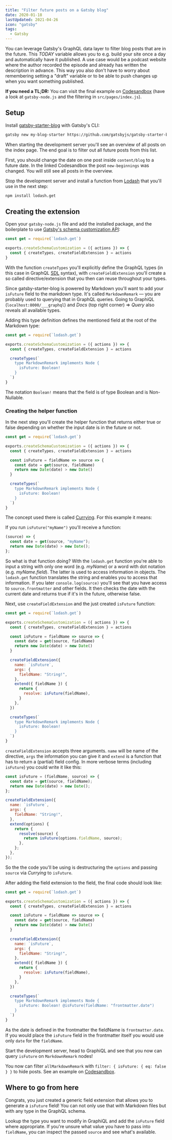 ```yaml
---
title: "Filter future posts on a Gatsby blog"
date: 2020-01-18
lastUpdated: 2021-04-26
icon: "gatsby"
tags:
  - Gatsby
---
```


You can leverage Gatsby's GraphQL data layer to filter blog posts that are in the future. This _TODAY_ variable allows you to e.g. build your site once a day and automatically have it published. A use case would be a podcast website where the author recorded the episode and already has written the description in advance. This way you also don't have to worry about remembering setting a "draft" variable or to be able to push changes up when you want something published.

**If you need a TL;DR:** You can visit the final example on [Codesandbox](https://codesandbox.io/s/blogposts-in-future-field-4iuvp) (have a look at `gatsby-node.js` and the filtering in `src/pages/index.js`).

## Setup

Install [gatsby-starter-blog](https://github.com/gatsbyjs/gatsby-starter-blog) with Gatsby's CLI:

```sh
gatsby new my-blog-starter https://github.com/gatsbyjs/gatsby-starter-blog
```

When starting the development server you'll see an overview of all posts on the index page. The end goal is to filter out all future posts from this list.

First, you should change the date on one post inside `content/blog` to a future date. In the linked Codesandbox the post `new-beginnings` was changed. You will still see all posts in the overview.

Stop the development server and install a function from [Lodash](https://lodash.com/) that you'll use in the next step:

```sh
npm install lodash.get
```

## Creating the extension

Open your `gatsby-node.js` file and add the installed package, and the boilerplate to use [Gatsby's schema customization API](https://www.gatsbyjs.com/docs/reference/graphql-data-layer/schema-customization/):

```js:title=gatsby-node.js
const get = require(`lodash.get`)

exports.createSchemaCustomization = ({ actions }) => {
  const { createTypes, createFieldExtension } = actions
}
```

With the function `createTypes` you'll explicitly define the GraphQL types (in this case in GraphQL [SDL](https://www.prisma.io/blog/graphql-sdl-schema-definition-language-6755bcb9ce51) syntax), with `createFieldExtension` you'll create a so called directive/extension that you then can reuse throughout your types.

Since gatsby-starter-blog is powered by Markdown you'll want to add your `isFuture` field to the markdown type. It's called `MarkdownRemark` — you are probably used to querying that in GraphQL queries. Going to GraphiQL (`localhost:8000/___graphql`) and _Docs_ (top right corner) => _Query_ also reveals all available types.

Adding this type definition defines the mentioned field at the root of the Markdown type:

```js:title=gatsby-node.js {6-10}
const get = require(`lodash.get`)

exports.createSchemaCustomization = ({ actions }) => {
  const { createTypes, createFieldExtension } = actions

  createTypes(`
    type MarkdownRemark implements Node {
      isFuture: Boolean!
    }
  `)
}
```

The notation `Boolean!` means that the field is of type Boolean and is Non-Nullable.

### Creating the helper function

In the next step you'll create the helper function that returns either true or false depending on whether the input date is in the future or not.

```js:title=gatsby-node.js {6-9}
const get = require(`lodash.get`)

exports.createSchemaCustomization = ({ actions }) => {
  const { createTypes, createFieldExtension } = actions

  const isFuture = fieldName => source => {
    const date = get(source, fieldName)
    return new Date(date) > new Date()
  }

  createTypes(`
    type MarkdownRemark implements Node {
      isFuture: Boolean!
    }
  `)
}
```

The concept used there is called [Currying](https://en.wikipedia.org/wiki/Currying). For this example it means:

If you run `isFuture("myName")` you'll receive a function:

```js
(source) => {
  const date = get(source, "myName");
  return new Date(date) > new Date();
};
```

So what is that function doing? With the `lodash.get` function you're able to input a string with only one word (e.g. _myName_) or a word with dot notation (e.g. _myName.field_). The latter is used to access information in objects. The `lodash.get` function translates the string and enables you to access that information. If you later `console.log(source)` you'll see that you have access to `source.frontmatter` and other fields. It then checks the date with the current date and returns true if it's in the future, otherwise false.

Next, use `createFieldExtension` and the just created `isFuture` function:

```js:title=gatsby-node.js {11-21}
const get = require(`lodash.get`)

exports.createSchemaCustomization = ({ actions }) => {
  const { createTypes, createFieldExtension } = actions

  const isFuture = fieldName => source => {
    const date = get(source, fieldName)
    return new Date(date) > new Date()
  }

  createFieldExtension({
    name: `isFuture`,
    args: {
      fieldName: "String!",
    },
    extend({ fieldName }) {
      return {
        resolve: isFuture(fieldName),
      }
    },
  })

  createTypes(`
    type MarkdownRemark implements Node {
      isFuture: Boolean!
    }
  `)
}
```

`createFieldExtension` accepts three arguments. `name` will be name of the directive, `args` the information you can give it and `extend` is a function that has to return a (partial) field config. In more verbose terms (including `isFuture`) you could write it like this:

```js
const isFuture = (fieldName, source) => {
  const date = get(source, fieldName);
  return new Date(date) > new Date();
};

createFieldExtension({
  name: `isFuture`,
  args: {
    fieldName: "String!",
  },
  extend(options) {
    return {
      resolve(source) {
        return isFuture(options.fieldName, source);
      },
    };
  },
});
```

So the the code you'll be using is destructuring the `options` and passing `source` via _Currying_ to `isFuture`.

After adding the field extension to the field, the final code should look like:

```js:title=gatsby-node.js {25}
const get = require(`lodash.get`)

exports.createSchemaCustomization = ({ actions }) => {
  const { createTypes, createFieldExtension } = actions

  const isFuture = fieldName => source => {
    const date = get(source, fieldName)
    return new Date(date) > new Date()
  }

  createFieldExtension({
    name: `isFuture`,
    args: {
      fieldName: "String!",
    },
    extend({ fieldName }) {
      return {
        resolve: isFuture(fieldName),
      }
    },
  })

  createTypes(`
    type MarkdownRemark implements Node {
      isFuture: Boolean! @isFuture(fieldName: "frontmatter.date")
    }
  `)
}
```

As the date is defined in the frontmatter the fieldName is `frontmatter.date`. If you would place the `isFuture` field in the frontmatter itself you would use only `date` for the `fieldName`.

Start the development server, head to GraphiQL and see that you now can query `isFuture` on `MarkdownRemark` nodes!

You now can filter `allMarkdownRemark` with `filter: { isFuture: { eq: false } }` to hide posts. See an example on [Codesandbox](https://codesandbox.io/s/blogposts-in-future-field-4iuvp).

## Where to go from here

Congrats, you just created a generic field extension that allows you to generate a `isFuture` field! You can not only use that with Markdown files but with any type in the GraphQL schema.

Lookup the type you want to modify in GraphiQL and add the `isFuture` field where appropriate. If you're unsure what value you have to pass into `fieldName`, you can inspect the passed `source` and see what's available.
